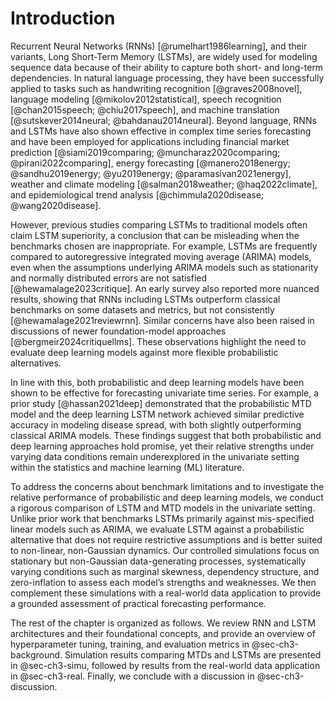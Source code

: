# Introduction {#sec-ch3-intro}

Recurrent Neural Networks (RNNs) [@rumelhart1986learning], and their variants, Long Short-Term Memory (LSTMs), are widely used for modeling sequence data because of their ability to capture both short- and long-term dependencies. In natural language processing, they have been successfully applied to tasks such as handwriting recognition [@graves2008novel], language modeling [@mikolov2012statistical], speech recognition [@chan2015speech; @chiu2017speech], and machine translation [@sutskever2014neural; @bahdanau2014neural]. Beyond language, RNNs and LSTMs have also shown effective in complex time series forecasting and have been employed for applications including financial market prediction [@siami2019comparing; @muncharaz2020comparing; @pirani2022comparing], energy forecasting [@manero2018energy; @sandhu2019energy; @yu2019energy; @paramasivan2021energy], weather and climate modeling [@salman2018weather; @haq2022climate], and epidemiological trend analysis [@chimmula2020disease; @wang2020disease]. 

However, previous studies comparing LSTMs to traditional models often claim LSTM superiority, a conclusion that can be misleading when the benchmarks chosen are inappropriate. For example, LSTMs are frequently compared to autoregressive integrated moving average (ARIMA) models, even when the assumptions underlying ARIMA models such as stationarity and normally distributed errors are not satisfied [@hewamalage2023critique]. An early survey also reported more nuanced results, showing that RNNs including LSTMs outperform classical benchmarks on some datasets and metrics, but not consistently [@hewamalage2021reviewrnn]. Similar concerns have also been raised in discussions of newer foundation-model approaches [@bergmeir2024critiquellms]. These observations highlight the need to evaluate deep learning models against more flexible probabilistic alternatives. 

In line with this, both probabilistic and deep learning models have been shown to be effective for forecasting univariate time series. For example, a prior study [@hassan2021deep] demonstrated that the probabilistic MTD model and the deep learning LSTM network achieved similar predictive accuracy in modeling disease spread, with both slightly outperforming classical ARIMA models. These findings suggest that both probabilistic and deep learning approaches hold promise, yet their relative strengths under varying data conditions remain underexplored in the univariate setting within the statistics and machine learning (ML) literature. 

To address the concerns about benchmark limitations and to investigate the relative performance of probabilistic and deep learning models, we conduct a rigorous comparison of LSTM and MTD models in the univariate setting. Unlike prior work that benchmarks LSTMs primarily against mis-specified linear models such as ARIMA, we evaluate LSTM against a probabilistic alternative that does not require restrictive assumptions and is better suited to non-linear, non-Gaussian dynamics. Our controlled simulations focus on stationary but non-Gaussian data-generating processes, systematically varying conditions such as marginal skewness, dependency structure, and zero-inflation to assess each model’s strengths and weaknesses. We then complement these simulations with a real-world data application to provide a grounded assessment of practical forecasting performance. 

The rest of the chapter is organized as follows. We review RNN and LSTM architectures and their foundational concepts, and provide an overview of hyperparameter tuning, training, and evaluation metrics in @sec-ch3-background. Simulation results comparing MTDs and LSTMs are presented in @sec-ch3-simu, followed by results from the real-world data application in @sec-ch3-real. Finally, we conclude with a discussion in @sec-ch3-discussion. 

